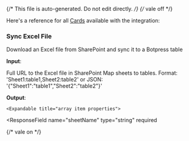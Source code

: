 {/* This file is auto-generated. Do not edit directly. */}
{/* vale off */}

Here's a reference for all [Cards](/learn/reference/cards/) available with the integration:

### Sync Excel File

Download an Excel file from SharePoint and sync it to a Botpress table

**Input**:

<Expandable title="input fields">
  <ResponseField
    name="sharepointFileUrl"
    type="string"
    required
  >
    Full URL to the Excel file in SharePoint
  </ResponseField>
  <ResponseField
    name="sheetTableMapping"
    type="string"
    required
  >
    Map sheets to tables. Format: 'Sheet1:table1,Sheet2:table2' or JSON: '{"Sheet1":"table1","Sheet2":"table2"}'
  </ResponseField>
</Expandable>

**Output**:

<Expandable title="output">
  <ResponseField
    name="processedSheets"
    type="array"
  >
    

    <Expandable title="array item properties">
  <ResponseField
    name="sheetName"
    type="string"
    required
  >
    
  </ResponseField>
  <ResponseField
    name="tableName"
    type="string"
    required
  >
    
  </ResponseField>
  <ResponseField
    name="rowCount"
    type="number"
    required
  >
    
  </ResponseField>
    </Expandable>
  </ResponseField>
</Expandable>


{/* vale on */}